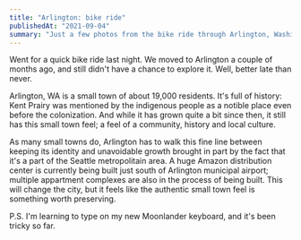```yaml
---
title: "Arlington: bike ride"
publishedAt: "2021-09-04"
summary: "Just a few photos from the bike ride through Arlington, Washington."
---
```


Went for a quick bike ride last night. We moved to Arlington a couple of months ago, and still didn't have a chance to explore it. Well, better late than never.

Arlington, WA is a small town of about 19,000 residents. It's full of history: Kent Prairy was mentioned by the indigenous people as a notible place even before the colonization. And while it has grown quite a bit since then, it still has this small town feel; a feel of a community, history and local
culture.

As many small towns do, Arlington has to walk this fine line between keeping its identity and unavoidable growth brought in part by the fact that it's a part of the Seattle metropolitain area. A huge Amazon distribution center is currently being built just south of Arlington municipal airport; multiple appartment complexes are also in the process of being built. This will change the city, but it feels like the authentic small town feel is something worth preserving.

P.S. I'm learning to type on my new Moonlander keyboard, and it's been tricky so far.

<ImageWithAlt alt="Stillaguamish Pioneer Museum" path="arlington/IMG_0012.jpeg" width='2899' height='1839' caption="Sillaguamish Pioneer Museum"/>
<ImageWithAlt alt="The sound garden" path="arlington/IMG_0013.jpeg"  width='2899' height='1839'/>
<ImageWithAlt alt="The sound garden" path="arlington/IMG_0014.jpeg"  width='2899' height='1839'/>
<ImageWithAlt alt="Legion Memoril Park" path="arlington/IMG_0015.jpeg"  width='2899' height='1839' caption="Legion Memoril Park" />
<ImageWithAlt alt="Legion Memorial Park" path="arlington/IMG_0016.jpeg"  width='2899' height='1839'/>
<ImageWithAlt alt="Bike" path="arlington/IMG_0017.jpeg"  width='2899' height='1839'/>
<ImageWithAlt alt="Stillaguamish river" path="arlington/IMG_0018.jpeg"  width='2899' height='1839' caption="Stillaguamish river"/>
<ImageWithAlt alt="Stillaguamish river" path="arlington/IMG_0019.jpeg"  width='2899' height='1839'/>
<ImageWithAlt alt="Stillaguamish river" path="arlington/IMG_0020.jpeg"  width='2899' height='1839'/>
<ImageWithAlt alt="View from the trail" path="arlington/IMG_0021.jpeg"  width='2899' height='1839'/>
<ImageWithAlt alt="Trail" path="arlington/IMG_0022.jpeg"  width='2899' height='1839'/>
<ImageWithAlt alt="Dining" path="arlington/IMG_0023.jpeg"  width='2899' height='1839' caption="Burgers and shakes"/>
<ImageWithAlt alt="Dining" path="arlington/IMG_0025.jpeg"  width='2899' height='1839'/>
